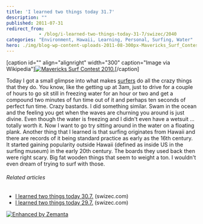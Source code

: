 ```yaml
---
title: 'I learned two things today 31.7'
description: ""
published: 2011-07-31
redirect_from: 
            - /blog/i-learned-two-things-today-31-7/swizec/2040
categories: "Environment, Hawaii, Learning, Personal, Surfing, Water"
hero: ./img/blog-wp-content-uploads-2011-08-300px-Mavericks_Surf_Contest_2010b3.jpg
---
```


\[caption id="" align="alignright" width="300" caption="Image via Wikipedia"][![Mavericks Surf Contest 2010.](./img/blog-wp-content-uploads-2011-08-300px-Mavericks_Surf_Contest_2010b3.jpg "Mavericks Surf Contest 2010.")](http://commons.wikipedia.org/wiki/File:Mavericks_Surf_Contest_2010b.jpg)\[/caption]

Today I got a small glimpse into what makes [surfers](http://en.wikipedia.org/wiki/Surfing "Surfing") do all the crazy things that they do. You know, like the getting up at 3am, just to drive for a couple of hours to go sit still in freezing water for an hour or two and get a compound two minutes of fun time out of it and perhaps ten seconds of perfect fun time. Crazy bastards. I did something similar. Swam in the ocean and the feeling you get when the waves are churning you around is just divine. Even though the water is freezing and I didn't even have a wetsuit ... totally worth it. Now I want to go try sitting around in the water on a floating plank. Another thing that I learned is that surfing originates from Hawaii and there are records of it being standard practice as early as the 16th century. It started gaining popularity outside Hawaii (defined as inside US in the surfing museum) in the early 20th century. The boards they used back then were right scary. Big fat wooden things that seem to weight a ton. I wouldn't even dream of trying to surf with those.

###### Related articles

-   [I learned two things today 30.7.](http://swizec.com/blog/2037/swizec/2037) (swizec.com)
-   [I learned two things today 29.7.](http://swizec.com/blog/i-learned-two-things-today-29-7/swizec/2022) (swizec.com)

[![Enhanced by Zemanta](http://img.zemanta.com/zemified_e.png?x-id=01a6e7d0-ba96-4b7c-88a8-2a9da497869c)](http://www.zemanta.com/ "Enhanced by Zemanta")

